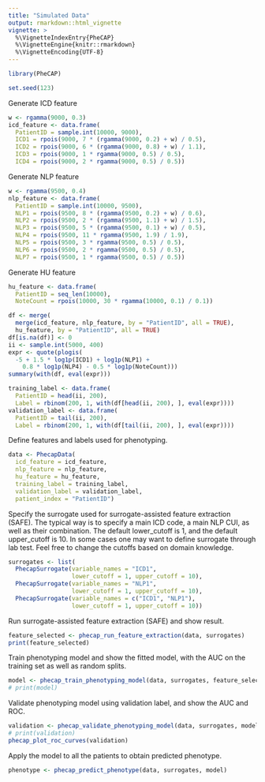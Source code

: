 ```yaml
---
title: "Simulated Data"
output: rmarkdown::html_vignette
vignette: >
  %\VignetteIndexEntry{PheCAP}
  %\VignetteEngine{knitr::rmarkdown}
  %\VignetteEncoding{UTF-8}
---
```


```r
library(PheCAP)
```

```r
set.seed(123)
```

Generate ICD feature

```r
w <- rgamma(9000, 0.3)
icd_feature <- data.frame(
  PatientID = sample.int(10000, 9000),
  ICD1 = rpois(9000, 7 * (rgamma(9000, 0.2) + w) / 0.5),
  ICD2 = rpois(9000, 6 * (rgamma(9000, 0.8) + w) / 1.1),
  ICD3 = rpois(9000, 1 * rgamma(9000, 0.5) / 0.5),
  ICD4 = rpois(9000, 2 * rgamma(9000, 0.5) / 0.5))
```

Generate NLP feature

```r
w <- rgamma(9500, 0.4)
nlp_feature <- data.frame(
  PatientID = sample.int(10000, 9500),
  NLP1 = rpois(9500, 8 * (rgamma(9500, 0.2) + w) / 0.6),
  NLP2 = rpois(9500, 2 * (rgamma(9500, 1.1) + w) / 1.5),
  NLP3 = rpois(9500, 5 * (rgamma(9500, 0.1) + w) / 0.5),
  NLP4 = rpois(9500, 11 * rgamma(9500, 1.9) / 1.9),
  NLP5 = rpois(9500, 3 * rgamma(9500, 0.5) / 0.5),
  NLP6 = rpois(9500, 2 * rgamma(9500, 0.5) / 0.5),
  NLP7 = rpois(9500, 1 * rgamma(9500, 0.5) / 0.5))
```

Generate HU feature

```r
hu_feature <- data.frame(
  PatientID = seq_len(10000),
  NoteCount = rpois(10000, 30 * rgamma(10000, 0.1) / 0.1))
```

```r
df <- merge(
  merge(icd_feature, nlp_feature, by = "PatientID", all = TRUE),
  hu_feature, by = "PatientID", all = TRUE)
df[is.na(df)] <- 0
ii <- sample.int(5000, 400)
expr <- quote(plogis(
  -5 + 1.5 * log1p(ICD1) + log1p(NLP1) +
    0.8 * log1p(NLP4) - 0.5 * log1p(NoteCount)))
summary(with(df, eval(expr)))
```

```r
training_label <- data.frame(
  PatientID = head(ii, 200),
  Label = rbinom(200, 1, with(df[head(ii, 200), ], eval(expr))))
validation_label <- data.frame(
  PatientID = tail(ii, 200),
  Label = rbinom(200, 1, with(df[tail(ii, 200), ], eval(expr))))
```

Define features and labels used for phenotyping.

```r
data <- PhecapData(
  icd_feature = icd_feature,
  nlp_feature = nlp_feature,
  hu_feature = hu_feature,
  training_label = training_label,
  validation_label = validation_label,
  patient_index = "PatientID")
```

Specify the surrogate used for surrogate-assisted feature extraction (SAFE). The typical way is to specify a main ICD code, a main NLP CUI, as well as their combination. The default lower_cutoff is 1, and the default upper_cutoff is 10. In some cases one may want to define surrogate through lab test. Feel free to change the cutoffs based on domain knowledge.

```r
surrogates <- list(
  PhecapSurrogate(variable_names = "ICD1", 
                  lower_cutoff = 1, upper_cutoff = 10),
  PhecapSurrogate(variable_names = "NLP1", 
                  lower_cutoff = 1, upper_cutoff = 10),
  PhecapSurrogate(variable_names = c("ICD1", "NLP1"), 
                  lower_cutoff = 1, upper_cutoff = 10))
```

Run surrogate-assisted feature extraction (SAFE) and show result.

```r
feature_selected <- phecap_run_feature_extraction(data, surrogates)
print(feature_selected)
```

Train phenotyping model and show the fitted model, with the AUC on the training set as well as random splits.

```r
model <- phecap_train_phenotyping_model(data, surrogates, feature_selected)
# print(model)
```

Validate phenotyping model using validation label, and show the AUC and ROC.

```r
validation <- phecap_validate_phenotyping_model(data, surrogates, model)
# print(validation)
phecap_plot_roc_curves(validation)
```

Apply the model to all the patients to obtain predicted phenotype.

```r
phenotype <- phecap_predict_phenotype(data, surrogates, model)
```

